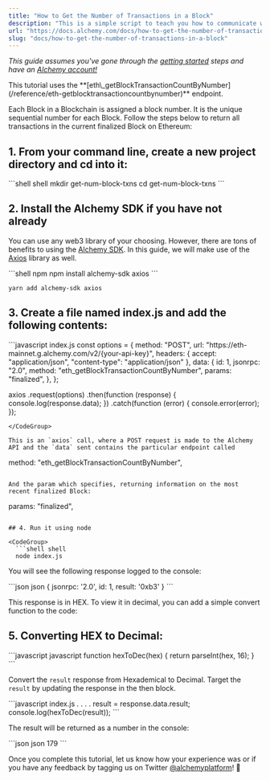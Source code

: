 ```yaml
---
title: "How to Get the Number of Transactions in a Block"
description: "This is a simple script to teach you how to communicate with the blockchain and read the number of transactions in a block."
url: "https://docs.alchemy.com/docs/how-to-get-the-number-of-transactions-in-a-block"
slug: "docs/how-to-get-the-number-of-transactions-in-a-block"
---
```



*This guide assumes you've gone through the [getting started](https://alchemyenterprisegroup.readme.io/docs/alchemy-quickstart-guide) steps and have an [Alchemy account!](https://dashboard.alchemy.com/signup/?a=50d2691677)*

<Info>
  This tutorial uses the **[eth\_getBlockTransactionCountByNumber](/reference/eth-getblocktransactioncountbynumber)** endpoint.
</Info>

Each Block in a Blockchain is assigned a block number. It is the unique sequential number for each Block. Follow the steps below to return all transactions in the current finalized Block on Ethereum:

## 1. From your command line, create a new project directory and cd into it:

<CodeGroup>
  ```shell shell
  mkdir get-num-block-txns
  cd get-num-block-txns
  ```
</CodeGroup>

## 2. Install the Alchemy SDK if you have not already

You can use any web3 library of your choosing. However, there are tons of benefits to using the [Alchemy SDK](/reference/alchemy-sdk-quickstart). In this guide, we will make use of the [Axios](https://www.npmjs.com/package/axios) library as well.

<CodeGroup>
  ```shell npm
  npm install alchemy-sdk axios
  ```

  ```text yarn
  yarn add alchemy-sdk axios
  ```
</CodeGroup>

## 3. Create a file named index.js and add the following contents:

<CodeGroup>
  ```javascript index.js
  const options = {
    method: "POST",
    url: "https://eth-mainnet.g.alchemy.com/v2/{your-api-key}",
    headers: { accept: "application/json", "content-type": "application/json" },
    data: {
      id: 1,
      jsonrpc: "2.0",
      method: "eth_getBlockTransactionCountByNumber",
      params: "finalized",
    },
  };

  axios
    .request(options)
    .then(function (response) {
         console.log(response.data);
    })
    .catch(function (error) {
      console.error(error);
    });
  ```
</CodeGroup>

This is an `axios` call, where a POST request is made to the Alchemy API and the `data` sent contains the particular endpoint called

```
method: "eth_getBlockTransactionCountByNumber",
```

And the param which specifies, returning information on the most recent finalized Block:

```
params: "finalized",
```

## 4. Run it using node

<CodeGroup>
  ```shell shell
  node index.js
  ```
</CodeGroup>

You will see the following response logged to the console:

<CodeGroup>
  ```json json
  { jsonrpc: '2.0', id: 1, result: '0xb3' }
  ```
</CodeGroup>

This response is in HEX. To view it in decimal, you can add a simple convert function to the code:

## 5. Converting HEX to Decimal:

<CodeGroup>
  ```javascript javascript
  function hexToDec(hex) {
    return parseInt(hex, 16);
  }
  ```
</CodeGroup>

Convert the `result` response from Hexademical to Decimal. Target the `result` by updating the response in the then block.

<CodeGroup>
  ```javascript index.js
  . . . .
   result = response.data.result;
   console.log(hexToDec(result));
  ```
</CodeGroup>

The result will be returned as a number in the console:

<CodeGroup>
  ```json json
  179
  ```
</CodeGroup>

Once you complete this tutorial, let us know how your experience was or if you have any feedback by tagging us on Twitter [@alchemyplatform](https://twitter.com/AlchemyPlatform)! 🎉
